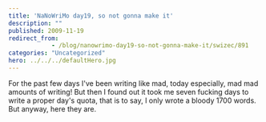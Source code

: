 ```yaml
---
title: 'NaNoWriMo day19, so not gonna make it'
description: ""
published: 2009-11-19
redirect_from: 
            - /blog/nanowrimo-day19-so-not-gonna-make-it/swizec/891
categories: "Uncategorized"
hero: ../../../defaultHero.jpg
---
```

For the past few days I&#x27;ve been writing like mad, today especially, mad mad amounts of writing! But then I found out it took me seven fucking days to write a proper day&#x27;s quota, that is to say, I only wrote a bloody 1700 words. But anyway, here they are.

>